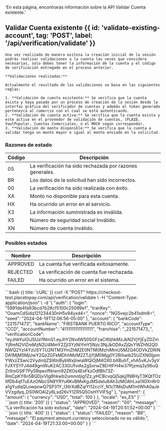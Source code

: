   'En esta página, encontrarás información sobre la API Validar Cuenta existente.'


<MissingTranslationBanner />

## Validar Cuenta existente {{ id: 'validate-existing-account', tag: 'POST', label: '/api/verification/validate' }}

    Una vez realizada de manera exitosa la creación inicial de la sesión podrás realizar validaciones a la cuenta las veces que considere necesarias, solo debes tener la información de la cuenta y el código de verificación entregado en el proceso anterior.

    **Validaciones realizadas:**

    Actualmente el resultado de las validaciones se basa en las siguientes reglas:

    1. **Validación de cuenta existente:** Se verifica que la cuenta exista y haya pasado por un proceso de creación de la sesión desde la interfaz gráfica del verificador de cuentas y además el token generado pertenezca al comercio con el cual se está autenticando.
    2. **Validación de cuenta activa:** Se verifica que la cuenta exista y este activa en el proveedor de validación de cuentas, (PLAID, VaulPopular, Cuentas Comerciales, o el MOCK según corresponda).
    3. **Validación de monto disponible:** Se verifica que la cuenta a validar tenga un monto mayor o igual al monto enviado en la solicitud.

### Razones de estado

Código | Descripción
---------|----------
 05 | La verificación ha sido rechazada por razones generales.
 BR | Los datos de la solicitud han sido incorrectos.
 00 | La verificación ha sido realizada con éxito.
 XA | Monto no disponible para esta cuenta.
 HX | Ha ocurrido un error en el servicio.
 X3 | La información suministrada es inválida.
 X5 | Número de seguridad social Inválido.
 XN | Número de cuenta inválido.


 ### Posibles estados

 Nombre | Descripción
 ---------|----------
  APPROVED | La cuenta fue verificada exitosamente.
  REJECTED | La verificación de cuenta fue rechazada.
  FAILED | Ha ocurrido un error en el sistema.


<Row>
  <Col>
    <ApiReader
      path="/api/validate-existing-account"
      method="post"
      api={props.refs}
    />
  </Col>

   <Col sticky>
      <CodeGroup title="Solicitud" tag="POST" label="api/verification/validate">
      ```bash {{ title: 'cURL' }}
      curl -X "POST" https://checkout-test.placetopay.com/api/verification/validate \
        -H "Content-Type: application/json" \
        -d '{
              "auth": {
                "login": "5991de4fa93bcd7b28cf5100c25099e1",
                "tranKey": "OoamCdSidq121234430nH5x94yxd4=",
                "nonce": "NG5vejc2b41xdm8=",
                "seed": "2024-04-19T12:06:56-05:00"
              },
              "account": {
                "bankCode": "221571473",
                "bankName": "FIRSTBANK PUERTO RICO",
                "accountType": "CCD",
                "accountNumber": "41111111111111111",
                "franchise": "_221571473_",
                "verificationCode": "eyJhbYuiOiJSUzI1NmS1.eyJhY2NvdW50SGFzaCI6IjhkMzJkN2VjYjEyZDZmYjRmN2VlZmMzN2U4MmY2ZjI3YzNiYmY5Nzc3NjJkODAxZjQxYWZhN2Q0NWQ2YzI4YzU5YTU2NTM3YmZhM2E0NTM0MzhiMmU5M2Q4ODVkZDRiNDA1MjM5MjUwY2QzZGFkMDhhMzM2ZTJjYjM0Mjg0Y2RiIiwib25UZXN0IjpmYWxzZSwic2VydmljZSI6InBybWxjIiwiaWQiOjM4OX0.bXBuhT_xhA5vKJv3yVFJXYSYFJ4d49gmWuK2AC33GUfviAs2gSxrwZ8EHtFH4w37Pjzmq3y96uQZrllroGSlF7PySRqwxfNnem92ZKOs4EsFkzOdfBh73Z-RmCpKY6n5BQDjvVIg8hkwb2umnotjig1Zz_yHCBcvqQj5qkjj1N8HyT3KQtTOzItfDb4qf7uEAzONbcSN8YRYuRKvBMxKgJMSdeIu8Ah3zMOAhLxa1X0XnRr0a1gYudqQLowpnwQ7SP31Y_I3IlrXdBZqIYI12cciY_N1c11MsDuM1mtWhA0aJeVVzgdyq_DS0WOAiZy6Lsd26vY1ZR5Q5OsHYVIF5g"
              },
              "payment": {
                "amount": {
                  "currency": "USD",
                  "total": 100
                }
              },
              "locale": "es_ES"
        }'
      ```
      </CodeGroup>
    </Col>
</Row>

<Row>
  <Col>
    <ApiReader
      path="/api/validate-existing-account"
      method="post"
      type="response"
      api={props.refs}
    />
  </Col>

  <Col sticky>
    <br />
    <CodeGroup title="Respuesta">
    ```json {{ title: '200' }}
    {
        "status": "APPROVED",
        "reason": "00",
        "message": "La verificación ha sido exítosa",
        "date": "2024-04-19T20:51:52+00:00"
    }
    ```
    ```json {{ title: '400' }}
    {
      "status": {
        "status": "FAILED",
        "reason": "BR",
        "message": "El payment.amount.currency seleccionado no es válido.",
        "date": "2024-04-19T21:33:00+00:00"
      }
    }
    ```
    </CodeGroup>
  </Col>
</Row>
